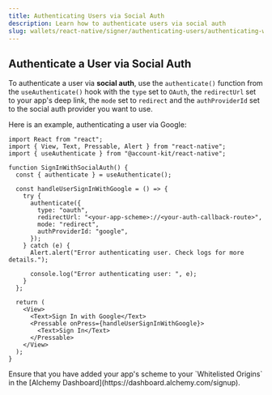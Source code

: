 ```yaml
---
title: Authenticating Users via Social Auth
description: Learn how to authenticate users via social auth
slug: wallets/react-native/signer/authenticating-users/authenticating-with-social-auth
---
```


<Markdown src="../../../../shared/react-native/setup-guides-snippet.mdx" />

## Authenticate a User via Social Auth

To authenticate a user via **social auth**, use the `authenticate()` function from the `useAuthenticate()` hook with the `type` set to `OAuth`, the `redirectUrl` set to your app's deep link, the `mode` set to `redirect` and the `authProviderId` set to the social auth provider you want to use.

Here is an example, authenticating a user via Google:

```tsx twoslash example.tsx
import React from "react";
import { View, Text, Pressable, Alert } from "react-native";
import { useAuthenticate } from "@account-kit/react-native";

function SignInWithSocialAuth() {
  const { authenticate } = useAuthenticate();

  const handleUserSignInWithGoogle = () => {
    try {
      authenticate({
        type: "oauth",
        redirectUrl: "<your-app-scheme>://<your-auth-callback-route>",
        mode: "redirect",
        authProviderId: "google",
      });
    } catch (e) {
      Alert.alert("Error authenticating user. Check logs for more details.");

      console.log("Error authenticating user: ", e);
    }
  };

  return (
    <View>
      <Text>Sign In with Google</Text>
      <Pressable onPress={handleUserSignInWithGoogle}>
        <Text>Sign In</Text>
      </Pressable>
    </View>
  );
}
```

<Tip>
  Ensure that you have added your app's scheme to your `Whitelisted Origins` in
  the [Alchemy Dashboard](https://dashboard.alchemy.com/signup).
</Tip>
